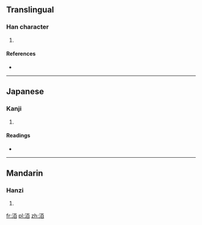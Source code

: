 ==Translingual==

===Han character===
{{Han char|rn=85|rad=水|as=06|sn=9|four=|canj=水一日 (EMA)}}

# {{defn|Han|sort=水06}}

====References====
* {{Han ref|kx=0621.160|dkj=17397|dj=1017.080|hdz=31604.010|uh=6D26|ud=27942}}

----

==Japanese==

===Kanji===
{{ja-kanji|grade=|rs=水06}}

# {{defn|Japanese|sort=水06}}

====Readings====
* {{ja-readings|on=[[ばく]] (baku), [[みゃく]] (myaku), [[はく]] (haku), [[ひゃく]] (hyaku)|kun=}}

----

==Mandarin==

===Hanzi===
{{cmn-hanzi|pin=[[mò]] ([[mo4]])|wg=mo<sup>4</sup>}}

# {{defn|Mandarin|sort=水06}}

[[fr:洦]]
[[pl:洦]]
[[zh:洦]]